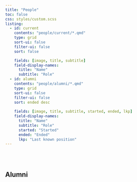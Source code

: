 ```yaml
---
title: "People"
toc: false
css: styles/custom.scss
listing:
  - id: current
    contents: "people/current/*.qmd"
    type: grid
    sort-ui: false
    filter-ui: false
    sort: false

    fields: [image, title, subtitle]
    field-display-names: 
      title: "Name"
      subtitle: "Role"
  - id: alumni
    contents: "people/alumni/*.qmd"
    type: grid
    sort-ui: false
    filter-ui: false
    sort: ended desc
    
    fields: [image, title, subtitle, started, ended, lkp]
    field-display-names: 
      title: "Name"
      subtitle: "Role"
      started: "Started"
      ended: "Ended"
      lkp: "Last known position"
---
```


:::{#current}
:::

<br><br>

## Alumni

:::{#alumni}
:::